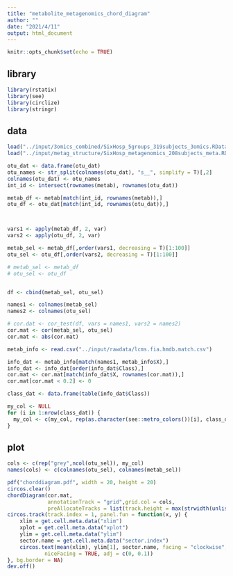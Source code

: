 ---
title: "metabolite_metagenomics_chord_diagram"
author: ""
date: "2021/4/11"
output: html_document
---

```{r setup, include=FALSE}
knitr::opts_chunk$set(echo = TRUE)
```

## library
```{r}
library(rstatix)
library(see)
library(circlize)
library(stringr)
```


## data
```{r}
load("../input/3omics_combined/SixHosp_5groups_319subjects_3omics.RData")
load("../input/metag_structure/SixHosp_metagenomics_208subjects_meta.RData")

otu_dat <- data.frame(otu_dat)
otu_names <- str_split(colnames(otu_dat), "s__", simplify = T)[,2]
colnames(otu_dat) <- otu_names
int_id <- intersect(rownames(metab), rownames(otu_dat))

metab_df <- metab[match(int_id, rownames(metab)),]
otu_df <- otu_dat[match(int_id, rownames(otu_dat)),]



vars1 <- apply(metab_df, 2, var)
vars2 <- apply(otu_df, 2, var)

metab_sel <- metab_df[,order(vars1, decreasing = T)[1:100]]
otu_sel <- otu_df[,order(vars2, decreasing = T)[1:100]]

# metab_sel <- metab_df
# otu_sel <- otu_df


df <- cbind(metab_sel, otu_sel)

names1 <- colnames(metab_sel)
names2 <- colnames(otu_sel)

# cor.dat <- cor_test(df, vars = names1, vars2 = names2)
cor.mat <- cor(metab_sel, otu_sel)
cor.mat <- abs(cor.mat)

```


```{r}
metab_info <- read.csv("../input/rawdata/lcms.fia.hmdb.match.csv")

info_dat <- metab_info[match(names1, metab_info$X),]
info_dat <- info_dat[order(info_dat$Class),]
cor.mat <- cor.mat[match(info_dat$X, rownames(cor.mat)),]
cor.mat[cor.mat < 0.2] <- 0

class_dat <- data.frame(table(info_dat$Class))

my_col <- NULL
for (i in 1:nrow(class_dat)) {
  my_col <- c(my_col, rep(as.character(see::metro_colors())[i], class_dat$Freq[i]))
}

```


## plot
```{r}

cols <- c(rep("grey",ncol(otu_sel)), my_col)
names(cols) <- c(colnames(otu_sel), colnames(metab_sel))

pdf("chorddiagram.pdf", width = 20, height = 20)
circos.clear()
chordDiagram(cor.mat,
             annotationTrack = "grid",grid.col = cols,
             preAllocateTracks = list(track.height = max(strwidth(unlist(dimnames(cor.mat))))))
circos.track(track.index = 1, panel.fun = function(x, y) {
    xlim = get.cell.meta.data("xlim")
    xplot = get.cell.meta.data("xplot")
    ylim = get.cell.meta.data("ylim")
    sector.name = get.cell.meta.data("sector.index")
    circos.text(mean(xlim), ylim[1], sector.name, facing = "clockwise",
            niceFacing = TRUE, adj = c(0, 0.1))
}, bg.border = NA)
dev.off()
```

